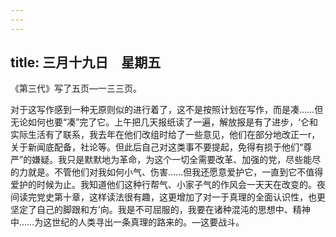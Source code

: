 ```yaml
---
---
---
```

title: 三月十九日　星期五
---




《第三代》写了五页―一三三页。

对于这写作感到一种无原则似的进行着了，这不是按照计划在写作，而是凑……但无论如何也要“凑”完了它。上午把几天报纸读了一遍，解放报是有了进步，‘仑和实际生活有了联系，我去年在他们改组时给了一些意见，他们在部分地改正一r，关于新闻底配备，社论等。但此后自己对这类事不要提起，免得有损于他们“尊严”的嫌疑。我只是默默地为革命，为这个一切全需要改革、加强的党，尽些能尽的力就是。不管他们对我如何小气、伤害……但我还愿意爱护它，一直到它不值得爱护的时候为止。我知道他们这种行帮气、小家子气的作风会一天天在改变的。夜间读完党史第十章，这样读法很有趣，这更增加了对一于真理的全面认识性，也更坚定了自己的脚跟和方’向。我是不可屈服的，我要在诸种混沌的思想中、精神中……为这世纪的人类寻出一条真理的路来的。―这要战斗。